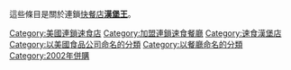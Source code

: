 {{Commons cat|Burger King}}
這些條目是關於連鎖[[快餐店|快餐店]]'''[[漢堡王|漢堡王]]'''。

{{DEFAULTSORT:Burger King}}
[[Category:美國連鎖速食店|Category:美國連鎖速食店]]
[[Category:加盟連鎖速食餐廳|Category:加盟連鎖速食餐廳]]
[[Category:速食漢堡店|Category:速食漢堡店]]
[[Category:以美國食品公司命名的分類|Category:以美國食品公司命名的分類]]
[[Category:以餐廳命名的分類|Category:以餐廳命名的分類]]
[[Category:2002年併購|Category:2002年併購]]